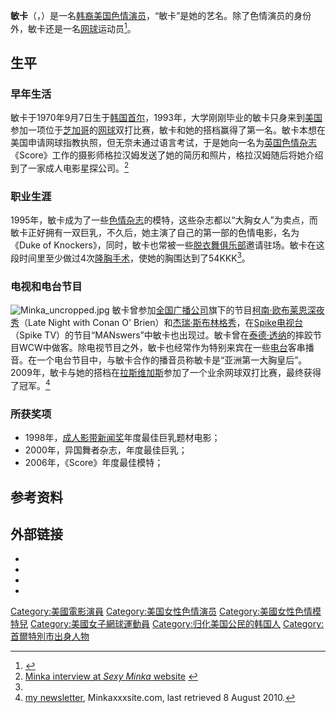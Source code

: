 {{Adult bio
|            name = 敏卡<br />Minka
|          gender = 女性
|           image = [[File:Minka_1a.JPG|220px]]
|         caption =敏卡发表在杂志上的写真。
|           birth = {{birth date and age|1970|9|7}}
|        location = {{KOR}}[[首尔|首尔]]
|       birthname = 
|          spouse =
|           death =
|          height = {{height|m=1.73|wiki=yes}}<ref name="BIO">{{Cite web |url=http://www.minkaxxx.com/bio.html |title=敏卡官网人物介绍 |access-date=2011-09-21 |archive-url=https://web.archive.org/web/20110819181717/http://www.minkaxxx.com/bio.html |archive-date=2011-08-19 |dead-url=yes }}</ref>
|          weight = {{weight|kg=60}}<ref name="BIO"/>
|    measurements = 54KKK<ref name="BIO"/>
|  measureispenis = 
|       shoe size =
|       eye color = 
|      hair color = 黑色
|      skin color =
|           blood =
|       ethnicity = [[韩国人|韩国人]]
|           alias = 
|        homepage = http://www.minkaxxx.com/
|            iafd = Minka
|           egafd = 
|           bgafd =
|            imdb = 0591425
|            afdb = 5091
|   eurobabeindex = 
|        spelling =
}}

'''敏卡'''（{{lang-en|Minka}}，{{bd|1970年|9月7日|catIdx=Minka}}）是一名[[韩裔美国人|韩裔]][[美国|美国]][[色情演员|色情演员]]，“敏卡”是她的艺名。除了色情演员的身份外，敏卡还是一名[[网球|网球]]运动员<ref>{{Cite web |url=http://www.youtube.com/watch?v=lVSsycIGTdg |title=Mixed Doubles Tennis "R" rated |accessdate=2011-09-21 |archive-date=2013-03-04 |archive-url=https://web.archive.org/web/20130304032218/http://www.youtube.com/watch?v=lVSsycIGTdg |dead-url=no }}</ref>。

== 生平 ==
=== 早年生活 ===
敏卡于1970年9月7日生于[[韩国|韩国]][[首尔|首尔]]，1993年，大学刚刚毕业的敏卡只身来到[[美国|美国]]参加一项位于[[芝加哥|芝加哥]]的[[网球|网球]]双打比赛，敏卡和她的搭档赢得了第一名。敏卡本想在美国申请网球指教执照，但无奈未通过语言考试，于是她向一名为[[英国|英国]][[色情杂志|色情杂志]]《Score》工作的摄影师格拉汉姆发送了她的简历和照片，格拉汉姆随后将她介绍到了一家成人电影星探公司。<ref>[http://sexyminka.com/xxx/?p=47 Minka interview at ''Sexy Minka'' website] {{webarchive|url=https://web.archive.org/web/20110716044507/http://sexyminka.com/xxx/?p=47 |date=2011-07-16 }}</ref>

=== 职业生涯 ===
1995年，敏卡成为了一些[[色情杂志|色情杂志]]的模特，这些杂志都以“大胸女人”为卖点，而敏卡正好拥有一双巨乳，不久后，她主演了自己的第一部的色情电影，名为《Duke of Knockers》，同时，敏卡也常被一些[[脱衣舞俱乐部|脱衣舞俱乐部]]邀请驻场。敏卡在这段时间里至少做过4次[[隆胸手术|隆胸手术]]，使她的胸围达到了54KKK<ref name="BIO"/>。

=== 电视和电台节目 ===
[[File:Minka_uncropped.jpg|thumb]]
敏卡曾参加[[全国广播公司|全国广播公司]]旗下的节目[[柯南·欧布莱恩深夜秀|柯南·欧布莱恩深夜秀]]（Late Night with Conan O' Brien）和[[杰瑞·斯布林格秀|杰瑞·斯布林格秀]]，在[[Spike电视台|Spike电视台]]（Spike TV）的节目“MANswers”中敏卡也出现过。敏卡曾在[[泰德·透纳|泰德·透纳]]的摔跤节目WCW中做客。除电视节目之外，敏卡也经常作为特别来宾在一些[[电台|电台]]客串播音。在一个电台节目中，与敏卡合作的播音员称敏卡是“亚洲第一大胸皇后”。2009年，敏卡与她的搭档在[[拉斯维加斯|拉斯维加斯]]参加了一个业余网球双打比赛，最终获得了冠军。<ref name="mynewsletter">[http://www.minkaxxx.com/mynewsletter.htm my newsletter]{{dead link|date=2018年3月 |bot=InternetArchiveBot |fix-attempted=yes }}, Minkaxxxsite.com, last retrieved 8 August 2010.</ref>

=== 所获奖项 ===
*1998年，[[成人影带新闻奖|成人影带新闻奖]]年度最佳巨乳题材电影；
*2000年，异国舞者杂志，年度最佳巨乳；
*2006年，《Score》年度最佳模特；

== 参考资料 ==
{{Commons category|Minka (porn star)}}
{{Reflist}}

== 外部链接 ==
* {{official website|http://www.minkaxxx.com}}
* {{IMDb name|0591425|Minka}}
* {{iafd name|id=Minka|gender=female|name=Minka}}
* {{afdb name|id=5091|gender=female|name=Minka}}

{{DEFAULTSORT:Minka}}
[[Category:美國電影演員|Category:美國電影演員]]
[[Category:美国女性色情演员|Category:美国女性色情演员]]
[[Category:美國女性色情模特兒|Category:美國女性色情模特兒]]
[[Category:美國女子網球運動員|Category:美國女子網球運動員]]
[[Category:归化美国公民的韩国人|Category:归化美国公民的韩国人]]
[[Category:首爾特別市出身人物|Category:首爾特別市出身人物]]